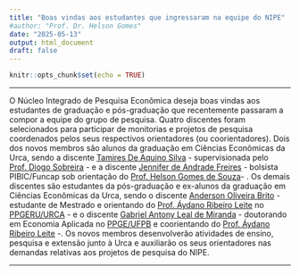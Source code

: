 ```yaml
---
title: "Boas vindas aos estudantes que ingressaram na equipe do NIPE"
#author: "Prof. Dr. Helson Gomes"
date: "2025-05-13"
output: html_document
draft: false
---
```


```r
knitr::opts_chunk$set(echo = TRUE)
```
<hr>

O Núcleo Integrado de Pesquisa Econômica deseja boas vindas aos estudantes de graduação e pós-graduação que recentemente passaram a compor a equipe do grupo de pesquisa. Quatro discentes foram selecionados para participar de monitorias e projetos de pesquisa coordenados pelos seus respectivos orientadores (ou coorientadores). Dois dos novos membros são alunos da graduação em Ciências Econômicas da Urca, sendo a discente [Tamires De Aquino Silva](http://lattes.cnpq.br/4254365139373324) - supervisionada pelo [Prof. Diogo Sobreira](http://lattes.cnpq.br/3280720633645199) - e a discente [Jennifer de Andrade Freires](http://lattes.cnpq.br/0851677836331415) - bolsista PIBIC/Funcap sob orientação do [Prof. Helson Gomes de Souza](helsongsouza.netlify.app)- . Os demais discentes são estudantes da pós-graduação e ex-alunos da graduação em Ciências Econômicas da Urca, sendo o discente [Anderson Oliveira Brito](http://lattes.cnpq.br/5601554430093470) - estudante de Mestrado e orientando do [Prof. Áydano Ribeiro Leite](http://lattes.cnpq.br/0092907266715994) no [PPGERU/URCA](https://www.urca.br/ppgeru/) - e o discente [Gabriel Antony Leal de Miranda](http://lattes.cnpq.br/7303439007811624) - doutorando em Economia Aplicada no [PPGE/UFPB](https://sigaa.ufpb.br/sigaa/public/programa/portal.jsf?id=1875) e coorientando do [Prof. Áydano Ribeiro Leite](http://lattes.cnpq.br/0092907266715994) -. Os novos membros desenvolverão atividades de ensino, pesquisa e extensão junto à Urca e auxiliarão os seus orientadores nas demandas relativas aos projetos de pesquisa do NIPE.

<hr>